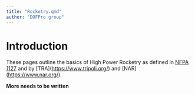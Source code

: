 ```yaml
---
title: "Rocketry.qmd"
author: "DOFPro group"
---
```


# Introduction

These pages outline the basics of High Power Rocketry as defined in [NFPA 1127](https://www.nfpa.org/codes-and-standards/1/nfpa-1/2/nfpa-1127) and by \[TRA\](<https://www.tripoli.org/>) and \[NAR\](<https://www.nar.org/>).

**More needs to be written**
